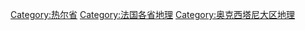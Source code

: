 [[Category:热尔省|Category:热尔省]]
[[Category:法国各省地理|Category:法国各省地理]]
[[Category:奥克西塔尼大区地理|Category:奥克西塔尼大区地理]]